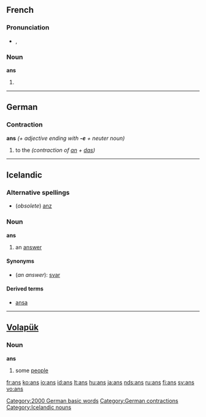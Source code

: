 ==French==

===Pronunciation===
* {{IPA|/ɑ̃/|lang=fr}}, {{SAMPA|/A~/}}

===Noun===
'''ans''' {{m|p}}

# {{plural of|[[an]]|lang=French}}

----

==German==

===Contraction===
'''ans''' ''(+ adjective ending with '''-e''' + neuter noun)''

# to the ''(contraction of [[an#German|an]] + [[das#German|das]])''

[[Category:2000 German basic words]]
[[Category:German contractions]]

----

==Icelandic==

===Alternative spellings===
* (''obsolete'') [[anz]]

===Noun===
'''ans''' {{n}}

# {{rare|lang=is}} an [[answer]]

====Synonyms====
* (''an answer''): [[svar]] {{n}}

====Derived terms====
* [[ansa]]

[[Category:Icelandic nouns]]

----

==[[Volapük]]==

===Noun===
'''ans'''

# some [[people]]

[[fr:ans]]
[[ko:ans]]
[[io:ans]]
[[id:ans]]
[[lt:ans]]
[[hu:ans]]
[[ja:ans]]
[[nds:ans]]
[[ru:ans]]
[[fi:ans]]
[[sv:ans]]
[[vo:ans]]